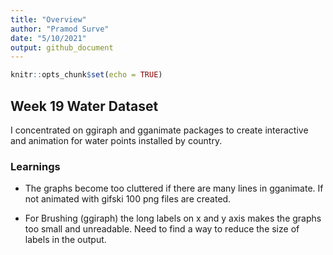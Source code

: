 ```yaml
---
title: "Overview"
author: "Pramod Surve"
date: "5/10/2021"
output: github_document
---
```


```r
knitr::opts_chunk$set(echo = TRUE)
```

## Week 19 Water Dataset

I concentrated on ggiraph and gganimate packages to create interactive and animation for water points installed by country.


### Learnings

+ The graphs become too cluttered if there are many lines in gganimate. If not animated with gifski 100 png files are created.

+ For Brushing (ggiraph) the long labels on x and y axis makes the graphs too small and unreadable. Need to find a way to reduce the size of labels in the output.

